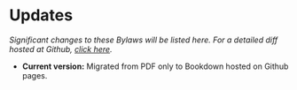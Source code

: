 # Updates {-}

*Significant changes to these Bylaws will be listed here. For a detailed diff hosted at Github, [click here](https://github.com/Cedars-Christian-School/ccs-bylaws).*

* **Current version:** Migrated from PDF only to Bookdown hosted on Github pages.